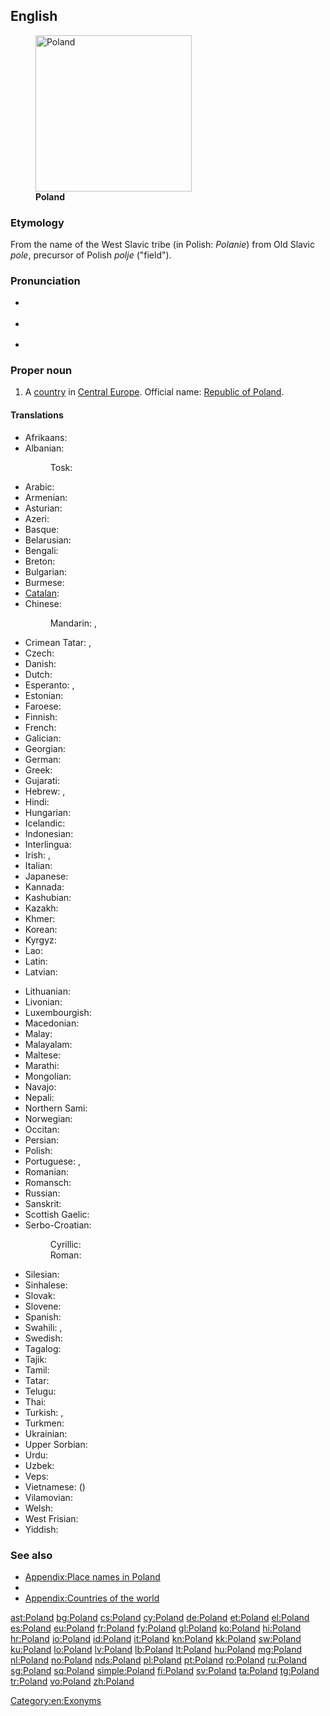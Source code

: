 ==English==
{{wikipedia}}
[[Image:Poland in its region.svg|thumb|250px|'''Poland''']]

===Etymology===
From the name of the West Slavic tribe ''{{w|Polans (western)|Polans}}'' (in Polish: ''Polanie'') from Old Slavic ''pole'', precursor of Polish ''polje'' ("field").

===Pronunciation===
* {{a|UK}} {{IPA|/ˈpəʊ.lənd/}}
* {{a|US}} {{IPA|/ˈpoʊ.lənd/}}
* {{audio|en-us-Poland.ogg|Audio (US)}}

===Proper noun===
{{en-proper noun}}

# A [[country]] in [[Central Europe]]. Official name: [[Republic of Poland]].

====Translations====
{{trans-top|European country}}
* Afrikaans: {{t-|af|Pole|xs=Afrikaans}}
* Albanian:
*: Tosk: {{t|sq|Polonia|f}}
* Arabic: {{t|ar|بولندا|f|tr=bulánda}}
* Armenian: {{t-|hy|Լեհաստան|tr=Lehastan}}
* Asturian: {{t|ast|Polonia|f}}
* Azeri: {{t+|az|Polşa|xs=Azeri}}
* Basque: {{t+|eu|Polonia|xs=Basque}}
* Belarusian: {{t|be|Польшча|tr=Pol'šča|xs=Belarusian}}
* Bengali: {{t|bn|পোল্যান্ড|tr=polyanḑ|sc=Beng|xs=Bengali}}
* Breton: {{t-|br|Polonia|xs=Breton}}
* Bulgarian: {{t+|bg|Полша|f|tr=Pólša}}
* Burmese: {{t|my|ပုိလန္|tr=polã|sc=Mymr}}
* [[Catalan]]:  {{t+|ca|Polònia|f}}
* Chinese:
*: Mandarin: {{t-|cmn|波蘭|sc=Hani}}, {{t-|cmn|波兰|tr=Bōlán|sc=Hani}}
* Crimean Tatar: {{tø|crh|Lehistan}}, {{tø|crh|Poloniya}}
* Czech: {{t+|cs|Polsko|n}}
* Danish: {{t+|da|Polen}}
* Dutch: {{t+|nl|Polen|n}}
* Esperanto: {{t-|eo|Pollando|xs=Esperanto}}, {{t-|eo|Polujo|xs=Esperanto}}
* Estonian: {{t+|et|Poola}}
* Faroese: {{t-|fo|Póland|xs=Faroese}}
* Finnish: {{t+|fi|Puola}}
* French: {{t+|fr|Pologne|f}}
* Galician: {{t|gl|Polonia|f}}
* Georgian: {{t|ka|პოლონეთი|tr=Polonet'i|sc=Geor|xs=Georgian}}
* German: {{t+|de|Polen|n}}
* Greek: {{t+|el|Πολωνία|f|tr=Polonía}}
* Gujarati: {{t|gu|પોલેંડ|tr=poleṇḍ|sc=Gujr}}
* Hebrew: {{t|he|פולין|tr=polin}}, {{t|he|פולניה|f|tr=polania}}
* Hindi: {{t|hi|पोलैंड|tr=polaiṇḍ|xs=Hindi}}
* Hungarian: {{t+|hu|Lengyelország}}
* Icelandic: {{t+|is|Pólland}}
* Indonesian: {{t|id|Polandia|xs=Indonesian}}
* Interlingua: {{t-|ia|Polonia|xs=Interlingua}}
* Irish: {{t|ga|Polainn|f|alt=An Pholainn|xs=Irish}}, {{t|ga|Poblacht na Polainne|f}}
* Italian: {{t+|it|Polonia|f}}
* Japanese: {{t+|ja|ポーランド|tr=Pōrando}}
* Kannada: {{t|kn|ಪೋಲೆಂಡ್|tr=poleṇḍ|sc=Knda}}
* Kashubian: {{t-|csb|Pòlskô|f|xs=Kashubian}}
* Kazakh: {{t|kk|Польша|tr=Pol'şa|sc=Cyrl}}
* Khmer: {{t|km|ប៉ូឡូញ|tr=po lonh|sc=Khmr}}
* Korean: {{t+|ko|폴란드|tr=Pollandeu|sc=Hang}}
* Kyrgyz: {{t|ky|Польша|tr=Pol'şa|sc=Cyrl}}
* Lao: {{t|lo|ໂປແລັນ|tr=pōlæn|sc=Laoo}}
* Latin: {{t+|la|Polonia|f}}
* Latvian: {{t+|lv|Polija|f|xs=Latvian}}
{{trans-mid}}
* Lithuanian: {{t+|lt|Lenkija|xs=Lithuanian}}
* Livonian: {{tø|liv|Pūoļmō}}
* Luxembourgish: {{t|lb|Polen|n}}
* Macedonian: {{t|mk|Полска|f|tr=Pólska}}
* Malay: {{t|ms|Poland}}
* Malayalam: {{t|ml|പോളണ്ട്|tr=pōḷaṇṭ|sc=Mlym}}
* Maltese: {{t|mt|Polonja|f|xs=Maltese}}
* Marathi: {{t|mr|पोलंड|tr=polaṇḍ|sc=Deva}}
* Mongolian: {{t|mn|Польш|tr=Pol’š|sc=Cyrl}}
* Navajo: {{tø|nv|Póolish Dineʼé bikéyah}}
* Nepali: {{t|ne|पोल्याण्ड|tr=polyāṇḍ|sc=Deva}}
* Northern Sami: {{tø|se|Polen}}
* Norwegian: {{t+|no|Polen}}
* Occitan: {{t|oc|Polonha|f}}
* Persian: {{t-|fa|لهستان|tr=Lahestân|xs=Persian}}
* Polish: {{t+|pl|Polska|f}}
* Portuguese: {{t+|pt|Polónia|f}} {{qualifier|Portugal}}, {{t+|pt|Polônia|f}} {{qualifier|Brazil}}
* Romanian: {{t+|ro|Polonia|f}}
* Romansch: {{t|rm|Pologna|f}}
* Russian: {{t+|ru|Польша|f|tr=Pól’ša}}
* Sanskrit: {{t|sa|पोलैंड|tr=polaiṇḍa|sc=Deva}}
* Scottish Gaelic: {{t|gd|Pòlainn|f|alt=A' Phòlainn|xs=Scottish Gaelic}}
* Serbo-Croatian:
*: Cyrillic: {{t|sh|Пољска|f|sc=Cyrl}}
*: Roman: {{t|sh|Poljska|f}}
* Silesian: {{tø|szl|Polsko}}
* Sinhalese: {{t|si|පෝලන්‍තය|tr=pōlantaya|sc=Sinh}}
* Slovak: {{t|sk|Poľsko|n}}
* Slovene: {{t+|sl|Poljska|f}}
* Spanish: {{t+|es|Polonia|f}}
* Swahili: {{t+|sw|Polandi}}, {{t+|sw|Upoli}}
* Swedish: {{t+|sv|Polen}}
* Tagalog: {{t|tl|Poland}}
* Tajik: {{t|tg|Лаҳистон|tr=Lahiston|sc=Cyrl}}
* Tamil: {{t|ta|போலந்து|tr=pōlantu|sc=Taml}}
* Tatar: {{t|tt|Польша|tr=Pol'şa|sc=Cyrl}}
* Telugu: {{t|te|పోలాండ్|tr=polāṇḍ|sc=Telu}}
* Thai: {{t|th|โปแลนด์|tr=bpohlaen}}
* Turkish: {{t+|tr|Polonya}}, {{t|tr|Lehistan}}
* Turkmen: {{t|tk|Polşa}}
* Ukrainian: {{t+|uk|Польща|f|tr=Pól’šča|xs=Ukrainian}}
* Upper Sorbian: {{t+|hsb|Pólska|xs=Upper Sorbian}}
* Urdu: {{t|ur|پولینڈ|tr=polaiṇḍ|xs=Urdu}}
* Uzbek: {{t|uz|Polsha}}
* Veps: {{tø|vep|Pol'šanma}}
* Vietnamese: {{t-|vi|Ba Lan|xs=Vietnamese}} ({{t|vi|波蘭}})
* Vilamovian: {{tø|wym|Pöłn}}
* Welsh: {{t|cy|Gwlad Pwyl|xs=Welsh}}
* West Frisian: {{t|fy|Poalen|n|xs=West Frisian}}
* Yiddish: {{t-|yi|פּוילן|n|tr=Poyln|sc=Hebr|xs=Yiddish}}
{{trans-bottom}}

===See also===
* [[Appendix:Place names in Poland]]
* {{list|en|countries of Europe}}
* [[Appendix:Countries of the world]]

[[Category:en:Exonyms]]

[[ast:Poland]]
[[bg:Poland]]
[[cs:Poland]]
[[cy:Poland]]
[[de:Poland]]
[[et:Poland]]
[[el:Poland]]
[[es:Poland]]
[[eu:Poland]]
[[fr:Poland]]
[[fy:Poland]]
[[gl:Poland]]
[[ko:Poland]]
[[hi:Poland]]
[[hr:Poland]]
[[io:Poland]]
[[id:Poland]]
[[it:Poland]]
[[kn:Poland]]
[[kk:Poland]]
[[sw:Poland]]
[[ku:Poland]]
[[lo:Poland]]
[[lv:Poland]]
[[lb:Poland]]
[[lt:Poland]]
[[hu:Poland]]
[[mg:Poland]]
[[nl:Poland]]
[[no:Poland]]
[[nds:Poland]]
[[pl:Poland]]
[[pt:Poland]]
[[ro:Poland]]
[[ru:Poland]]
[[sg:Poland]]
[[sq:Poland]]
[[simple:Poland]]
[[fi:Poland]]
[[sv:Poland]]
[[ta:Poland]]
[[tg:Poland]]
[[tr:Poland]]
[[vo:Poland]]
[[zh:Poland]]